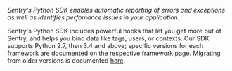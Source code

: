 <Note>

_Sentry's Python SDK enables automatic reporting of errors and exceptions as well as identifies perfomance issues in your application._

Sentry's Python SDK includes powerful hooks that let you get more out of Sentry, and helps you bind data like tags, users, or contexts. Our SDK supports Python 2.7, then 3.4 and above; specific versions for each framework are documented on the respective framework page. Migrating from older versions is documented [here](./migration/).

</Note>
